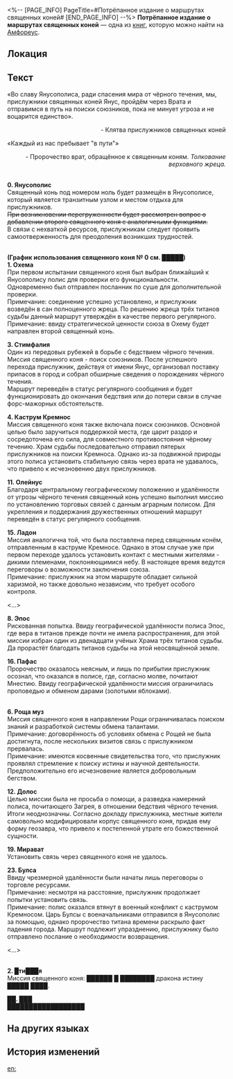 <%-- [PAGE_INFO]
PageTitle=#Потрёпанное издание о маршрутах священных коней#
[END_PAGE_INFO] --%>
{{Дополнить}}
{{Книга Инфобокс
|id           = 497
|Название     = 
|Изображение  = Предмет Потрёпанное издание о маршрутах священных коней.png
|Мир          = Амфореус
|Томов        = 1
|Автор        = <!--нужно добавить-->
|Описание     = Журнал с записями о назначениях и миссиях каждого янусова коня. Изрядно истрёпан от частого использования.
|Том1         = {{tx}}
|Источник1    = {{tx|Отсутствует источник}}
|Персонажи    = 
|Фракции      = 
}}
'''Потрёпанное издание о маршрутах священных коней''' — одна из [[Книги|книг]], которую можно найти на [[Амфореус]].

==Локация==
{{Отметка карты|<!--название карты-->|<!--id отметки-->}}

==Текст==
«Во славу Янусополиса, ради спасения мира от чёрного течения, мы, прислужники священных коней Янус, пройдём через Врата и отправимся в путь на поиски союзников, пока не минует угроза и не воцарится единство».<br /><div align="right">- Клятва прислужников священных коней</div>

«Каждый из нас пребывает "в пути"»<br /><div align="right">- Пророчество врат, обращённое к священным коням. ''Толкование верховного жреца.''</div>

'''{{Размер|28|Центральная гавань}}'''<br />
'''0. Янусополис'''<br />
Священный конь под номером ноль будет размещён в Янусополисе, который является транзитным узлом и местом отдыха для прислужников.<br /><s>При возникновении перегруженности будет рассмотрен вопрос о добавлении второго священного коня с аналогичными функциями.</s><br />В связи с нехваткой ресурсов, прислужникам следует проявить самоотверженность для преодоления возникших трудностей.

'''{{Размер|28|Регулярный маршрут}}'''<br />
'''(График использования священного коня №&nbsp;0 см. █████)'''<br />
'''1. Охема'''<br />
При первом испытании священного коня был выбран ближайший к Янусополису полис для проверки его функциональности. Одновременно был отправлен посланник по суше для дополнительной проверки.<br />
Примечание: соединение успешно установлено, и прислужник возведён в сан полноценного жреца. По решению жреца трёх титанов судьбы данный маршрут утверждён в качестве первого регулярного.<br />
Примечание: ввиду стратегической ценности союза в Охему будет направлен второй священный конь.

'''3. Стимфалия'''<br />
Один из передовых рубежей в борьбе с бедствием чёрного течения. Миссия священного коня - поиск союзников. После успешного перехода прислужник, действуя от имени Янус, организовал поставку припасов в город и собрал обширные сведения о порождениях чёрного течения.<br />
Маршрут переведён в статус регулярного сообщения и будет функционировать до окончания бедствия или до потери связи в случае форс-мажорных обстоятельств.

'''4. Каструм Кремнос'''<br />
Миссия священного коня также включала поиск союзников. Основной целью было заручиться поддержкой места, где царит раздор и сосредоточена его сила, для совместного противостояния чёрному течению. Храм судьбы последовательно отправил пятерых прислужников на поиски Кремноса. Однако из-за подвижной природы этого полиса установить стабильную связь через врата не удавалось, что привело к исчезновению двух прислужников.


'''11. Олейнус'''<br />
Благодаря центральному географическому положению и удалённости от угрозы чёрного течения священный конь успешно выполнил миссию по установлению торговых связей с данным аграрным полисом. Для укрепления и поддержания дружественных отношений маршрут переведён в статус регулярного сообщения.


'''15. Ладон'''<br />
Миссия аналогична той, что была поставлена перед священным конём, отправленным в каструме Кремносе. Однако в этом случае уже при первом переходе удалось установить контакт с местными жителями - дикими племенами, поклоняющимися небу. В настоящее время ведутся переговоры о возможности заключения союза.<br />
Примечание: прислужник на этом маршруте обладает сильной харизмой, но также довольно независим, что требует особого контроля.

'''{{Размер|28|Экспериментальные маршруты}}'''

<...>

'''8. Эпос'''<br />
Рискованная попытка. Ввиду географической удалённости полиса Эпос, где вера в титанов прежде почти не имела распространения, для этой миссии избран один из двенадцати учёных Храма трёх титанов судьбы. Да прорастёт благодать титанов судьбы на этой неосвящённой земле.

'''16. Пафас'''<br />
Пророчество оказалось неясным, и лишь по прибытии прислужник осознал, что оказался в полисе, где, согласно молве, почитают Мнестию. Ввиду географической удалённости миссия ограничилась проповедью и обменом дарами (золотыми яблоками).

'''{{Размер|28|Архив упразднённых маршрутов}}'''<br />
'''6. Роща муз'''<br />
Миссия священного коня в направлении Рощи ограничивалась поиском знаний и разработкой системы обмена талантами.<br />
Примечание: договорённость об условиях обмена с Рощей не была достигнута, после нескольких визитов связь с прислужником прервалась.<br />
Примечание: имеются косвенные свидетельства того, что прислужник проявлял стремление к поиску истины и научной деятельности. Предположительно его исчезновение является добровольным бегством.

'''12. Долос'''<br />
Целью миссии была не просьба о помощи, а разведка намерений полиса, почитающего Загрея, в отношении бедствия чёрного течения.<br />
Итоги неоднозначны. Согласно докладу прислужника, местные жители самовольно модифицировали корпус священного коня, придав ему форму геозавра, что привело к постепенной утрате его божественной сущности.

'''19. Мирават'''<br />
Установить связь через священного коня не удалось.

'''23. Булса'''<br />
Ввиду чрезмерной удалённости были начаты лишь переговоры о торговле ресурсами.<br />
Примечание: несмотря на расстояние, прислужник продолжает попытки установить связь.<br />
Примечание: полис оказался втянут в военный конфликт с каструмом Кремносом. Царь Булсы с военачальниками отправился в Янусополис за помощью, однако пророчество титана времени раскрыло факт падения города. Маршрут подлежит упразднению, прислужнику было отправлено послание о необходимости возвращения.


<...>

'''{{Размер|28|███ маршрут}}'''<br />
'''2. █ти███я'''<br />
Миссия священного коня: ██████ █ ████████ дракона истину █████ ████.

'''██. ███'''<br />
██████████████████

==На других языках==
{{На других языках
|en   = Tattered Schedule of Divine Foals
|zhs  = 残破的神驹线路表
|zht  = 殘破的神駒線路表
|ja   = 破れた神馬のルート記録
|ko   = 너덜너덜한 신마 노선표
|es   = Lista de rutas de potros divinos deteriorada
|fr   = Calendrier des destriers divins en lambeaux
|ru   = Потрёпанное издание о маршрутах священных коней
|th   = ตารางเส้นทางอาชาเทพที่เสียหาย
|vi   = Danh Sách Lộ Trình Ngựa Thần Đã Hỏng
|de   = Zerfledderte Routenliste der göttlichen Fohlen
|id   = Daftar Rute Kuda Ilahi yang Rusak
|pt   = Cronograma Esfarrapado de Potros Divinos
}}

==История изменений==
{{История изменений|3.5}}

[[en:]]